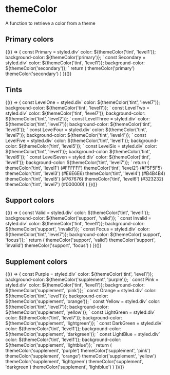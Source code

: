 
<Meta title="Utils/themeColor" component={themeColor} />

# themeColor

A function to retrieve a color from a theme

## Primary colors

<Canvas>
  <Story name="Primary colors">
    <Fragment>
      {(() => {
        const Primary = styled.div`
          color: ${themeColor('tint', 'level1')};
          background-color: ${themeColor('primary')};
        `
        const Secondary = styled.div`
          color: ${themeColor('tint', 'level1')};
          background-color: ${themeColor('secondary')};
        `
        return (
          <Fragment>
            <Primary>themeColor(&apos;primary&apos;)</Primary>
            <Secondary>themeColor(&apos;secondary&apos;)</Secondary>
          </Fragment>
        )
      })()}
    </Fragment>
  </Story>
</Canvas>

## Tints

<Canvas>
  <Story name="Tints">
    <Fragment>
      {(() => {
        const LevelOne = styled.div`
          color: ${themeColor('tint', 'level7')};
          background-color: ${themeColor('tint', 'level1')};
        `
        const LevelTwo = styled.div`
          color: ${themeColor('tint', 'level7')};
          background-color: ${themeColor('tint', 'level2')};
        `
        const LevelThree = styled.div`
          color: ${themeColor('tint', 'level7')};
          background-color: ${themeColor('tint', 'level3')};
        `
        const LevelFour = styled.div`
          color: ${themeColor('tint', 'level7')};
          background-color: ${themeColor('tint', 'level4')};
        `
        const LevelFive = styled.div`
          color: ${themeColor('tint', 'level1')};
          background-color: ${themeColor('tint', 'level5')};
        `
        const LevelSix = styled.div`
          color: ${themeColor('tint', 'level1')};
          background-color: ${themeColor('tint', 'level6')};
        `
        const LevelSeven = styled.div`
          color: ${themeColor('tint', 'level1')};
          background-color: ${themeColor('tint', 'level7')};
        `
        return (
          <Fragment>
            <LevelOne>
              themeColor(&apos;tint&apos;, &apos;level1&apos;) (#FFFFFF)
            </LevelOne>
            <LevelTwo>
              themeColor(&apos;tint&apos;, &apos;level2&apos;) (#F5F5F5)
            </LevelTwo>
            <LevelThree>
              themeColor(&apos;tint&apos;, &apos;level3&apos;) (#E6E6E6)
            </LevelThree>
            <LevelFour>
              themeColor(&apos;tint&apos;, &apos;level4&apos;) (#B4B4B4)
            </LevelFour>
            <LevelFive>
              themeColor(&apos;tint&apos;, &apos;level5&apos;) (#767676)
            </LevelFive>
            <LevelSix>
              themeColor(&apos;tint&apos;, &apos;level6&apos;) (#323232)
            </LevelSix>
            <LevelSeven>
              themeColor(&apos;tint&apos;, &apos;level7&apos;) (#000000)
            </LevelSeven>
          </Fragment>
        )
      })()}
    </Fragment>
  </Story>
</Canvas>

## Support colors

<Canvas>
  <Story name="Support colors">
    <Fragment>
      {(() => {
        const Valid = styled.div`
          color: ${themeColor('tint', 'level1')};
          background-color: ${themeColor('support', 'valid')};
        `
        const Invalid = styled.div`
          color: ${themeColor('tint', 'level1')};
          background-color: ${themeColor('support', 'invalid')};
        `
        const Focus = styled.div`
          color: ${themeColor('tint', 'level7')};
          background-color: ${themeColor('support', 'focus')};
        `
        return (
          <Fragment>
            <Valid>themeColor(&apos;support&apos;, &apos;valid&apos;)</Valid>
            <Invalid>
              themeColor(&apos;support&apos;, &apos;invalid&apos;)
            </Invalid>
            <Focus>themeColor(&apos;support&apos;, &apos;focus&apos;)</Focus>
          </Fragment>
        )
      })()}
    </Fragment>
  </Story>
</Canvas>

## Supplement colors

<Canvas>
  <Story name="Supplement colors">
    <Fragment>
      {(() => {
        const Purple = styled.div`
          color: ${themeColor('tint', 'level1')};
          background-color: ${themeColor('supplement', 'purple')};
        `
        const Pink = styled.div`
          color: ${themeColor('tint', 'level1')};
          background-color: ${themeColor('supplement', 'pink')};
        `
        const Orange = styled.div`
          color: ${themeColor('tint', 'level1')};
          background-color: ${themeColor('supplement', 'orange')};
        `
        const Yellow = styled.div`
          color: ${themeColor('tint', 'level7')};
          background-color: ${themeColor('supplement', 'yellow')};
        `
        const LightGreen = styled.div`
          color: ${themeColor('tint', 'level7')};
          background-color: ${themeColor('supplement', 'lightgreen')};
        `
        const DarkGreen = styled.div`
          color: ${themeColor('tint', 'level1')};
          background-color: ${themeColor('supplement', 'darkgreen')};
        `
        const LightBlue = styled.div`
          color: ${themeColor('tint', 'level1')};
          background-color: ${themeColor('supplement', 'lightblue')};
        `
        return (
          <Fragment>
            <Purple>
              themeColor(&apos;supplement&apos;, &apos;purple&apos;)
            </Purple>
            <Pink>themeColor(&apos;supplement&apos;, &apos;pink&apos;)</Pink>
            <Orange>
              themeColor(&apos;supplement&apos;, &apos;orange&apos;)
            </Orange>
            <Yellow>
              themeColor(&apos;supplement&apos;, &apos;yellow&apos;)
            </Yellow>
            <LightGreen>
              themeColor(&apos;supplement&apos;, &apos;lightgreen&apos;)
            </LightGreen>
            <DarkGreen>
              themeColor(&apos;supplement&apos;, &apos;darkgreen&apos;)
            </DarkGreen>
            <LightBlue>
              themeColor(&apos;supplement&apos;, &apos;lightblue&apos;)
            </LightBlue>
          </Fragment>
        )
      })()}
    </Fragment>
  </Story>
</Canvas>
